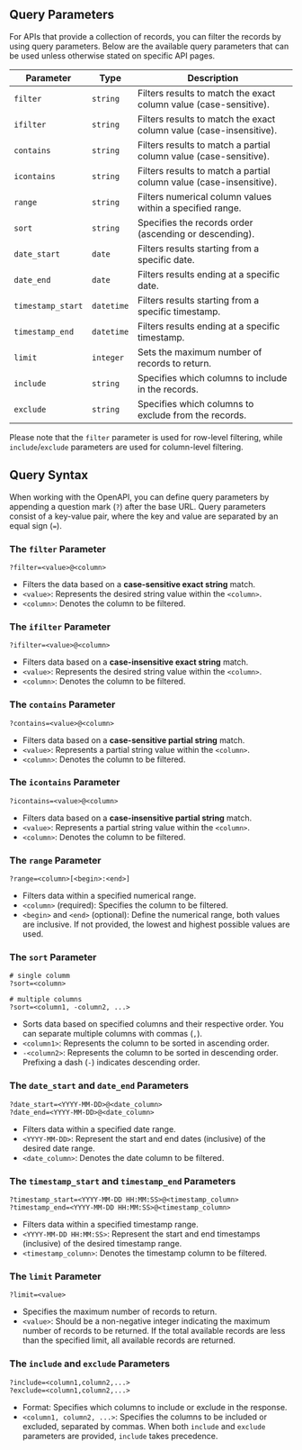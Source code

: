 ## Query Parameters

For APIs that provide a collection of records, you can filter the records by using query parameters.
Below are the available query parameters that can be used unless otherwise stated on specific API pages.

| Parameter         | Type       | Description                                                         |
| ----------------- | ---------- | ------------------------------------------------------------------- |
| `filter`          | `string`   | Filters results to match the exact column value (case-sensitive).   |
| `ifilter`         | `string`   | Filters results to match the exact column value (case-insensitive). |
| `contains`        | `string`   | Filters results to match a partial column value (case-sensitive).   |
| `icontains`       | `string`   | Filters results to match a partial column value (case-insensitive). |
| `range`           | `string`   | Filters numerical column values within a specified range.           |
| `sort`            | `string`   | Specifies the records order (ascending or descending).              |
| `date_start`      | `date`     | Filters results starting from a specific date.                      |
| `date_end`        | `date`     | Filters results ending at a specific date.                          |
| `timestamp_start` | `datetime` | Filters results starting from a specific timestamp.                 |
| `timestamp_end`   | `datetime` | Filters results ending at a specific timestamp.                     |
| `limit`           | `integer`  | Sets the maximum number of records to return.                       |
| `include`         | `string`   | Specifies which columns to include in the records.                  |
| `exclude`         | `string`   | Specifies which columns to exclude from the records.                |

Please note that the `filter` parameter is used for row-level filtering, while `include`/`exclude` parameters are used for column-level filtering.

## Query Syntax

When working with the OpenAPI, you can define query parameters by appending a question mark (`?`) after the base URL.
Query parameters consist of a key-value pair, where the key and value are separated by an equal sign (`=`).

### The `filter` Parameter

```http
?filter=<value>@<column>
```

- Filters the data based on a **case-sensitive exact string** match.
- `<value>`: Represents the desired string value within the `<column>`.
- `<column>`: Denotes the column to be filtered.

### The `ifilter` Parameter

```http
?ifilter=<value>@<column>
```

- Filters data based on a **case-insensitive exact string** match.
- `<value>`: Represents the desired string value within the `<column>`.
- `<column>`: Denotes the column to be filtered.

### The `contains` Parameter

```http
?contains=<value>@<column>
```

- Filters data based on a **case-sensitive partial string** match.
- `<value>`: Represents a partial string value within the `<column>`.
- `<column>`: Denotes the column to be filtered.

### The `icontains` Parameter

```http
?icontains=<value>@<column>
```

- Filters data based on a **case-insensitive partial string** match.
- `<value>`: Represents a partial string value within the `<column>`.
- `<column>`: Denotes the column to be filtered.

### The `range` Parameter

```http
?range=<column>[<begin>:<end>]
```

- Filters data within a specified numerical range.
- `<column>` (required): Specifies the column to be filtered.
- `<begin>` and `<end>` (optional): Define the numerical range, both values are inclusive. If not provided, the lowest and highest possible values are used.

### The `sort` Parameter

```http
# single columm
?sort=<column>

# multiple columns
?sort=<column1, -column2, ...>
```

- Sorts data based on specified columns and their respective order. You can separate multiple columns with commas (`,`).
- `<column1>`: Represents the column to be sorted in ascending order.
- `-<column2>`: Represents the column to be sorted in descending order. Prefixing a dash (`-`) indicates descending order.

### The `date_start` and `date_end` Parameters

```http
?date_start=<YYYY-MM-DD>@<date_column>
?date_end=<YYYY-MM-DD>@<date_column>
```

- Filters data within a specified date range.
- `<YYYY-MM-DD>`: Represent the start and end dates (inclusive) of the desired date range.
- `<date_column>`: Denotes the date column to be filtered.

### The `timestamp_start` and `timestamp_end` Parameters

```http
?timestamp_start=<YYYY-MM-DD HH:MM:SS>@<timestamp_column>
?timestamp_end=<YYYY-MM-DD HH:MM:SS>@<timestamp_column>
```

- Filters data within a specified timestamp range.
- `<YYYY-MM-DD HH:MM:SS>`: Represent the start and end timestamps (inclusive) of the desired timestamp range.
- `<timestamp_column>`: Denotes the timestamp column to be filtered.

### The `limit` Parameter

```http
?limit=<value>
```

- Specifies the maximum number of records to return.
- `<value>`: Should be a non-negative integer indicating the maximum number of records to be returned.
  If the total available records are less than the specified limit, all available records are returned.

### The `include` and `exclude` Parameters

```http
?include=<column1,column2,...>
?exclude=<column1,column2,...>
```

- Format: Specifies which columns to include or exclude in the response.
- `<column1, column2, ...>`: Specifies the columns to be included or excluded, separated by commas.
  When both `include` and `exclude` parameters are provided, `include` takes precedence.
